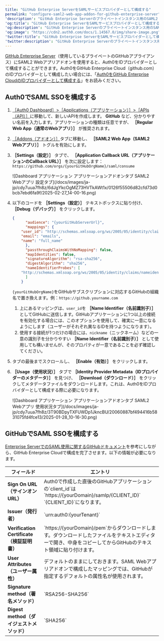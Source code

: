 ```yaml
---
title: "GitHub Enterprise ServerをSAMLサービスプロバイダーとして構成する"
permalink: "configure-saml2-web-app-addon-for-github-enterprise-server"
'description': "GitHub Enterprise Serverのプライベートインスタンス用のSAML2 Webアプリアドオンを使用して、Auth0をIDプロバイダーとして構成する方法を説明します。"
'og:title': "GitHub Enterprise ServerをSAMLサービスプロバイダーとして構成する"
'og:description': "GitHub Enterprise Serverのプライベートインスタンス用のSAML2 Webアプリアドオンを使用して、Auth0をIDプロバイダーとして構成する方法を説明します。"
'og:image': "https://cdn2.auth0.com/docs/1.14567.0/img/share-image.png"
'twitter:title': "GitHub Enterprise ServerをSAMLサービスプロバイダーとして構成する"
'twitter:description': "GitHub Enterprise Serverのプライベートインスタンス用のSAML2 Webアプリアドオンを使用して、Auth0をIDプロバイダーとして構成する方法を説明します。"
---
```


[GitHub Enterprise Server](https://help.github.com/en/enterprise/2.16/admin/user-management/using-saml)（使用しているプライベートのGitHubアプライアンス）にSAML2 Webアプリアドオンを使用すると、Auth0をIDプロバイダーとして構成することができます。Auth0をGitHub Enterprise Cloud（github.com）のIDプロバイダーとして構成したい場合には、「[Auth0をGitHub Enterprise CloudのIDプロバイダーとして構成する](/docs/ja-jp/authenticate/single-sign-on/outbound-single-sign-on/configure-auth0-saml-identity-provider/configure-saml2-web-app-addon-for-github-enterprise-cloud)」をお読みください。

## Auth0でSAML SSOを構成する

1. [［Auth0 Dashboard］>［Applications（アプリケーション）］>［APIs（API）］](https://manage.auth0.com/#/applications)に移動して、新しいAPIを作成します。 **GitHub** など、分かりやすい名前を入力します。アプリケーションの種類は任意ですが、 **［Regular Web App（通常のWebアプリ）］** が推奨されます。
2. [［Addons（アドオン）］](https://manage.auth0.com/#/applications/{yourClientId}/addons)タブに移動し、 **［SAML2 Web App（SAML2 Webアプリ）］** トグルを有効にします。
3. **［Settings（設定）］** タブで、 **［Application Callback URL（アプリケーションのCallback URL）］** を次に設定します：`https://github.com/orgs/{yourGitHubOrgName}/saml/consume`

   <Frame>![Dashboard アプリケーション アプリケーションアドオンタブ SAML2 Webアプリ 設定タブ](/docs/images/ja-jp/cdy7uua7fh8z/6dJgYkcOgMZ73HVTkAWt1x/0126f55506d82cfd73d0bcb7ebd6fa9f/2025-02-27_14-00-16.png)</Frame>

4. 以下のコードを **［Settings（設定）］** テキストボックスに貼り付け、 **［Debug（デバッグ）］** をクリックします。

   ```json lines
   {
         "audience": "{yourGitHubServerUrl}",
         "mappings": {
       "user_id": "http://schemas.xmlsoap.org/ws/2005/05/identity/claims/nameidentifier",
       "email": "emails",
       "name": "full_name"
         },
         "passthroughClaimsWithNoMapping": false,
         "mapIdentities": false,
         "signatureAlgorithm": "rsa-sha256",
         "digestAlgorithm": "sha256",
         "nameIdentifierProbes": [
       "http://schemas.xmlsoap.org/ws/2005/05/identity/claims/nameidentifier"
         ]
       }
   ```

   

   

   `{yourGitHubOrgName}`をGitHubサブスクリプションに対応するGitHubの組織名で置き換えます。例：`https://github.yourname.com`
   1. 上にあるマッピングは、`user_id`を **［Name Identifier（名前識別子）］** としてGitHubに送信します。GitHubアプリケーションに1つ以上の接続を有効化する場合には、このオプションを使用して、確実に一意になるようにします（ユーザーがそれぞれ異なるIDを持つようになります）。
   2. 使用する接続が1つだけの場合には、`nickname`（ニックネーム）などの一意の識別子を分かりやすい **［Name Identifier（名前識別子）］** として使用しても構いませんが、そのプロパティが一意であることを必ず確認してください。
5. タブの最後までスクロールし、 **［Enable（有効）］** をクリックします。
6. **［Usage（使用状況）］** タブで **［Identity Provider Metadata（IDプロバイダーのメタデータ）］** を見つけ、 **［Download（ダウンロード）］** をクリックしてメタデータファイルをダウンロードします。これは、Auth0をIDプロバイダーとして構成する際に必要になります。

   <Frame>![Dashboard アプリケーション アプリケーションアドオンタブ SAML2 Webアプリ 使用状況タブ](/docs/images/ja-jp/cdy7uua7fh8z/3T90BDpyTXFUWDp1JkncBU/20060887bf494416b5831075fd4fce13/2025-01-28_10-16-30.png)</Frame>

## GitHubでSAML SSOを構成する

[Enterprise ServerでのSAML使用に関するGitHubドキュメント](https://help.github.com/en/enterprise/admin/user-management/using-saml#configuring-saml-settings)を参考にしながら、GitHub Enterprise Cloudで構成を完了させます。以下の情報が必要になります。

<table class="table"><thead>
<tr>
<th><b>フィールド</b></th>
<th><b>エントリ</b></th>
</tr>
</thead>
<tbody>
<tr>
<td><b>Sign On URL（サインオンURL）</b></td>
<td>Auth0で作成した直後のGitHubアプリケーションの`client_id`は`https://{yourDomain}/samlp/{CLIENT_ID}` <br/> `{CLIENT_ID}`になります。</td>
</tr>
<tr>
<td><b>Issuer（発行者）</b></td>
<td>`urn:auth0:{yourTenant}`</td>
</tr>
<tr>
<td><b>Verification Certificate（検証証明書）</b></td>
<td>`https://{yourDomain}/pem`からダウンロードします。ダウンロードしたファイルをテキストエディターで開き、中身をコピーしてからGitHubのテキスト領域に貼り付けます。</td>
</tr>
<tr>
<td><b>User Attributes（ユーザー属性）</b></td>
<td>デフォルトのままにしておきます。SAML Webアプリアドオンで構成したマッピングでは、GitHubが指定するデフォルトの属性名が使用されます。</td>
</tr>
<tr>
<td><b>Signature method（署名メソッド）</b></td>
<td>`RSA256-SHA256`</td>
</tr>
<tr>
<td><b>Digest method（ダイジェストメソッド）</b></td>
<td>`SHA256`</td>
</tr>
</tbody>
</table>